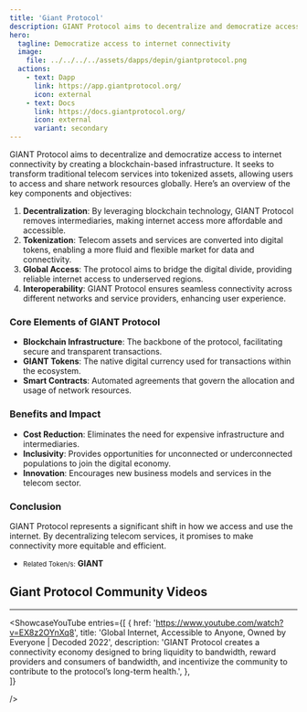 ```yaml
---
title: 'Giant Protocol'
description: GIANT Protocol aims to decentralize and democratize access to internet connectivity by creating a blockchain-based infrastructure.
hero:
  tagline: Democratize access to internet connectivity
  image: 
    file: ../../../../assets/dapps/depin/giantprotocol.png
  actions:
    - text: Dapp
      link: https://app.giantprotocol.org/
      icon: external
    - text: Docs
      link: https://docs.giantprotocol.org/
      icon: external
      variant: secondary
---
```



GIANT Protocol aims to decentralize and democratize access to internet connectivity by creating a blockchain-based infrastructure. It seeks to transform traditional telecom services into tokenized assets, allowing users to access and share network resources globally. Here’s an overview of the key components and objectives:

1. **Decentralization**: By leveraging blockchain technology, GIANT Protocol removes intermediaries, making internet access more affordable and accessible.
2. **Tokenization**: Telecom assets and services are converted into digital tokens, enabling a more fluid and flexible market for data and connectivity.
3. **Global Access**: The protocol aims to bridge the digital divide, providing reliable internet access to underserved regions.
4. **Interoperability**: GIANT Protocol ensures seamless connectivity across different networks and service providers, enhancing user experience.

### Core Elements of GIANT Protocol
- **Blockchain Infrastructure**: The backbone of the protocol, facilitating secure and transparent transactions.
- **GIANT Tokens**: The native digital currency used for transactions within the ecosystem.
- **Smart Contracts**: Automated agreements that govern the allocation and usage of network resources.

### Benefits and Impact
- **Cost Reduction**: Eliminates the need for expensive infrastructure and intermediaries.
- **Inclusivity**: Provides opportunities for unconnected or underconnected populations to join the digital economy.
- **Innovation**: Encourages new business models and services in the telecom sector.

### Conclusion
GIANT Protocol represents a significant shift in how we access and use the internet. By decentralizing telecom services, it promises to make connectivity more equitable and efficient.

- <small>Related Token/s:</small> **GIANT**

## Giant Protocol Community Videos
------------
<ShowcaseYouTube
  entries={[
    {
      href: 'https://www.youtube.com/watch?v=EX8z2OYnXq8',
      title: 'Global Internet, Accessible to Anyone, Owned by Everyone | Decoded 2022',
      description: 'GIANT Protocol creates a connectivity economy designed to bring liquidity to bandwidth, reward providers and consumers of bandwidth, and incentivize the community to contribute to the protocol’s long-term health.',
},  
  ]}
  
  />
